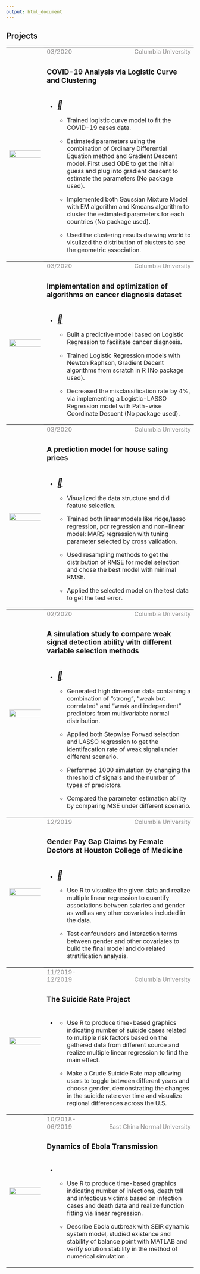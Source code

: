 ```yaml
---
output: html_document
---
```


<link rel="stylesheet" href="style.css">
<script src="https://kit.fontawesome.com/6e8b08f469.js" crossorigin="anonymous"></script>

<h2><b>Projects</b></h2>

<table>
<col width="20%">
<col width="30%">
<col width="50%">






<tr style="border-top:1pt solid black;">
  <th rowspan="3"><img src="./plots/covid.png" style="width:300%; float:left" class="center image-square"></a></th>
  <td style="vertical-align: bottom"><font color="8B8A8A">03/2020</font></td>
  <td style="text-align:right; vertical-align:bottom"><font color="8B8A8A">Columbia University</font></td>
</tr>
<tr>
  <td colspan="2" style="height:20px; vertical-align:middle"><h3><b>COVID-19 Analysis via Logistic Curve and Clustering</b></h3></td>
</tr>
<tr>
  <td colspan="2">
  
  * <a href="./reports/covid.pdf"><i style="font-size:24px" class="fa">&#xf1c1;</i></a>
  
  * Trained logistic curve model to fit the COVID-19 cases data.
  
  * Estimated parameters using the combination of Ordinary Differential Equation method and Gradient Descent model. First used ODE to get the initial guess and plug into gradient descent to estimate the parameters (No package used). 
  
  * Implemented both Gaussian Mixture Model with EM algorithm and Kmeans algorithm to cluster the estimated parameters for each countries (No package used). 
  
  * Used the clustering results drawing world to visulized the distribution of clusters to see the geometric association.</td>
</tr>







<tr style="border-top:1pt solid black;">
  <th rowspan="3"><img src="./plots/trace.png" style="width:300%; float:left" class="center image-square"></a></th>
  <td style="vertical-align: bottom"><font color="8B8A8A">03/2020</font></td>
  <td style="text-align:right; vertical-align:bottom"><font color="8B8A8A">Columbia University </font></td>
</tr>
<tr>
  <td colspan="2" style="height:20px; vertical-align:middle"><h3><b>Implementation and optimization of algorithms on cancer diagnosis dataset</b></h3></td>
</tr>
<tr>
  <td colspan="2">
  
  * <a href="./reports/cancer.pdf"><i style="font-size:24px" class="fa">&#xf1c1;</i></a>
  
  * Built a predictive model based on Logistic Regression to facilitate cancer diagnosis.
  
  * Trained Logistic Regression models with Newton Raphson, Gradient Decent algorithms from scratch in R (No package used).
  
  * Decreased the misclassification rate by 4%, via implementing a Logistic-LASSO Regression model with Path-wise Coordinate Descent (No package used).</td>
</tr>







<tr style="border-top:1pt solid black;">
  <th rowspan="3"><img src="./plots/house.png" style="width:300%; float:left" class="center image-square"></a></th>
  <td style="vertical-align: bottom"><font color="8B8A8A">03/2020</font></td>
  <td style="text-align:right; vertical-align:bottom"><font color="8B8A8A">Columbia University</font></td>
</tr>
<tr>
  <td colspan="2" style="height:20px; vertical-align:middle"><h3><b>A prediction model for house saling prices</b></h3></td>
</tr>
<tr>
  <td colspan="2">
  
  * <a href="./reports/house.pdf"><i style="font-size:24px" class="fa">&#xf1c1;</i></a>
  
  * Visualized the data structure and did feature selection.
  
  * Trained both linear models like ridge/lasso regression, pcr regression and non-linear model: MARS regression with tuning parameter selected by cross validation.
  
  * Used resampling methods to get the distribution of RMSE for model selection and chose the best model with minimal RMSE.
  
  * Applied the selected model on the test data to get the test error.</td>
</tr>







<tr style="border-top:1pt solid black;">
  <th rowspan="3"><img src="./plots/simulation.png" style="width:300%; float:left" class="center image-square"></a></th>
  <td style="vertical-align: bottom"><font color="8B8A8A">02/2020</font></td>
  <td style="text-align:right; vertical-align:bottom"><font color="8B8A8A">Columbia University</font></td>
</tr>
<tr>
  <td colspan="2" style="height:20px; vertical-align:middle"><h3><b>A simulation study to compare weak signal detection ability with different variable selection methods</b></h3></td>
</tr>
<tr>
  <td colspan="2">
  
  * <a href="./reports/simulation.pdf"><i style="font-size:24px" class="fa">&#xf1c1;</i></a>
  
  * Generated high dimension data containing a combination of “strong”, “weak but correlated” and “weak and independent” predictors from multivariabte normal distribution.
  
  * Applied both Stepwise Forwad selection and LASSO regression to get the identifacation rate of weak signal under different scenario.
  
  * Performed 1000 simulation by changing the threshold of signals and the number of types of predictors.
  
  * Compared the parameter estimation ability by comparing MSE under different scenario.</td>
</tr>







<tr style="border-top:1pt solid black;">
  <th rowspan="3"><img src="./plots/gender.png" style="width:300%; float:left" class="center image-square"></a></th>
  <td style="vertical-align: bottom"><font color="8B8A8A">12/2019</font></td>
  <td style="text-align:right; vertical-align:bottom"><font color="8B8A8A">Columbia University</font></td>
</tr>
<tr>
  <td colspan="2" style="height:20px; vertical-align:middle"><h3><b>Gender Pay Gap Claims by Female Doctors at Houston College of Medicine</b></h3></td>
</tr>
<tr>
  <td colspan="2">
  
  * <a href="./reports/gender.pdf"><i style="font-size:24px" class="fa">&#xf1c1;</i></a>
  
  * Use R to visualize the given data and realize multiple linear regression to quantify associations between salaries and gender as well as any other covariates included in the data.
  
  * Test confounders and interaction terms between gender and other covariates to build the final model and do related stratification analysis.</td>
</tr>







<tr style="border-top:1pt solid black;">
  <th rowspan="3"><img src="./plots/suicide.png" style="width:300%; float:left" class="center image-square"></a></th>
  <td style="vertical-align: bottom"><font color="8B8A8A">11/2019-12/2019</font></td>
  <td style="text-align:right; vertical-align:bottom"><font color="8B8A8A">Columbia University</font></td>
</tr>
<tr>
  <td colspan="2" style="height:20px; vertical-align:middle"><h3><b>The Suicide Rate Project</b></h3></td>
</tr>
<tr>
  <td colspan="2">
  
  
  * <a href="https://ys3298.github.io/life_saver.github.io/index.html"><i class="fa fa-internet-explorer" style="font-size:24px"></i></a>
  
  * Use R to produce time-based graphics indicating number of suicide cases related to multiple risk factors based on the gathered data from different source and realize multiple linear regression to find the main effect.
  
  * Make a Crude Suicide Rate map allowing users to toggle between different years and choose gender, demonstrating the changes in the suicide rate over time and visualize regional differences across the U.S.</td>
</tr>



<tr style="border-top:1pt solid black;">
  <th rowspan="3"><img src="./plots/sir.jpg" style="width:300%; float:left" class="center image-square"></a></th>
  <td style="vertical-align: bottom"><font color="8B8A8A">10/2018-06/2019</font></td>
  <td style="text-align:right; vertical-align:bottom"><font color="8B8A8A">East China Normal University</font></td>
</tr>
<tr>
  <td colspan="2" style="height:20px; vertical-align:middle"><h3><b>Dynamics of Ebola Transmission </b></h3></td>
</tr>
<tr>
  <td colspan="2">
  
  * 
  
  * Use R to produce time-based graphics indicating number of infections, death toll and infectious victims based on infection cases and death data and realize function fitting via linear regression.
  
  * Describe Ebola outbreak with SEIR dynamic system model, studied existence and stability of balance point with MATLAB and verify solution stability in the method of numerical simulation
.</td>
</tr>